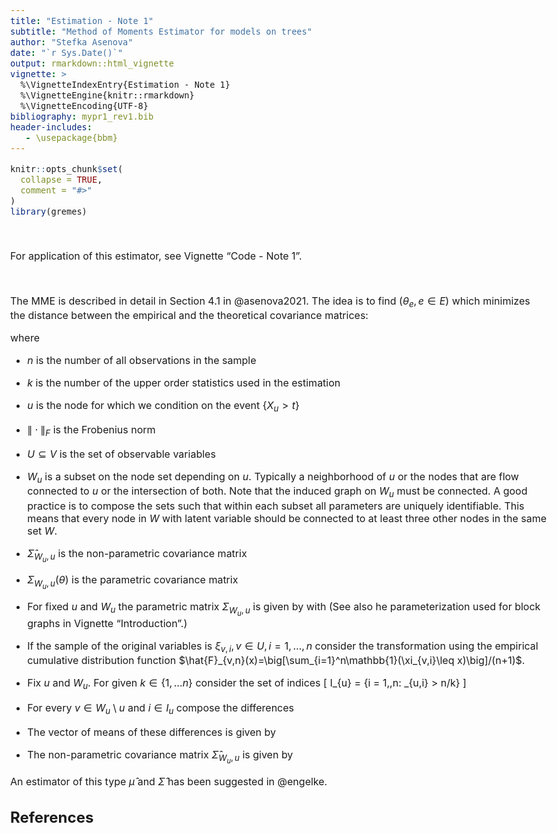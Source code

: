 ---
title: "Estimation - Note 1"
subtitle: "Method of Moments Estimator for models on trees"
author: "Stefka Asenova"
date: "`r Sys.Date()`"
output: rmarkdown::html_vignette
vignette: >
  %\VignetteIndexEntry{Estimation - Note 1}
  %\VignetteEngine{knitr::rmarkdown}
  %\VignetteEncoding{UTF-8}
bibliography: mypr1_rev1.bib
header-includes:
   - \usepackage{bbm}
---

<style type="text/css">
  body{
  font-size: 12pt;
  max-width: 1000px;
  margin-left: auto;
  margin-right: auto;
}
</style>


```{r setup, include = FALSE}
knitr::opts_chunk$set(
  collapse = TRUE,
  comment = "#>"
)
library(gremes)
```

<br>

For application of this estimator, see Vignette "Code - Note 1".

<br>


The MME is described in detail in Section 4.1 in @asenova2021. The idea is to find $(\theta_e, e\in E)$ which minimizes the distance between the empirical and the theoretical covariance matrices:
\begin{equation} 
	\hat{\theta}^{\mathrm{MM}}_{n,k}
	=
	\arg\min_{\theta\in(0,\infty)^{E}}
	\sum_{u\in U} \| \hat{\Sigma}_{W_u, u}-\Sigma_{W_u,u}(\theta) \|_F^2\, .
\end{equation}

where

- $n$ is the number of all observations in the sample

- $k$ is the number of the upper order statistics used in the estimation

- $u$ is the node for which we condition on the event $\{X_u>t\}$

- $\| \cdot \|_F$ is the Frobenius norm

- $U\subseteq V$ is the set of observable variables

- $W_u$ is a subset on the node set depending on $u$. Typically a neighborhood of $u$ or the nodes that are flow connected to $u$ or the intersection of both. Note that the induced graph on $W_u$ must be connected.  A good practice is to compose the sets such that within each subset all parameters are uniquely identifiable. This means that every node in $W$ with latent variable should be connected to at least three other nodes in the same set $W$.

- $\hat{\Sigma}_{W_u, u}$ is the non-parametric covariance matrix

- $\Sigma_{W_u,u}(\theta)$ is the parametric covariance matrix

- For fixed $u$ and $W_u$ the parametric matrix $\Sigma_{W_u,u}$ is given by
\begin{equation} \label{eq:hrdist}
   \big(\Sigma_{W,u}(\Lambda)\big)_{ij}
    =
    2(\lambda_{iu}^2
    +
    \lambda_{ju}^2
    -
    \lambda^2_{ij}),
    \qquad i,j\in W\setminus u.
\end{equation}
with 
\begin{equation} 
	\big(\Lambda(\theta)\big)_{ij}
	= \lambda^2_{ij}(\theta)
	= \frac{1}{4}\sum_{e \in p(i,j)} \theta_e^2\, , \qquad i,j\in V, \ i \ne j, e\in E.
\end{equation}
(See also he parameterization used for block graphs in Vignette "Introduction".)

- If the sample of the original variables is $\xi_{v,i}, v\in U, i=1,\ldots, n$ consider the transformation using the empirical cumulative distribution function $\hat{F}_{v,n}(x)=\big[\sum_{i=1}^n\mathbb{1}(\xi_{v,i}\leq x)\big]/(n+1)$.

\begin{equation*} 
	\hat{X}_{v,i} = \frac{1}{1-\hat{F}_{v,n}(\xi_{v,i})}, \qquad 
	v \in U, \quad i = 1, \ldots, n.
\end{equation*}

- Fix $u$ and $W_u$. For given $k\in \{1,\ldots n\}$ consider the set of indices 
\[
I_{u} = \{i = 1,\ldots,n: \hat{X}_{u,i} > n/k\}
\]

- For every $v\in W_u\setminus u$ and $i\in I_u$ compose the differences
\begin{equation}
	\Delta_{uv,i} =
	\ln\hat{X}_{v,i}-\ln\hat{X}_{u,i}.
\end{equation}

- The vector of means of these differences is given by
\begin{equation*} 
\hat{\mu}_{W_u,u}
    =
    \frac{1}{|I_u|}\sum_{i\in I_u}(\Delta_{uv,i}, v\in W_u \setminus u).
\end{equation*}

-  The non-parametric covariance matrix $\hat{\Sigma}_{W_u,u}$ is given by

\begin{equation*}
    \hat{\Sigma}_{W_u,u}
    =
    \frac{1}{|I_u|}\sum_{i\in I_u}(\Delta_{uv,i}-\hat{\mu}_{W_u,u}, v\in W_u\setminus u)
    (\Delta_{uv,i}-\hat{\mu}_{W_u,u}, v\in W_u\setminus u)^\top\, .
%\end{split}
\end{equation*}





An estimator of this type $\hat{\mu}$ and $\hat{\Sigma}$ has been suggested in @engelke.


## References


